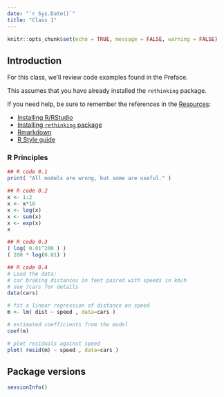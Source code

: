 ```yaml
---
date: "`r Sys.Date()`"
title: "Class 1"
---
```


```r
knitr::opts_chunk$set(echo = TRUE, message = FALSE, warning = FALSE)
```

## Introduction

For this class, we'll review code examples found in the Preface.

This assumes that you have already installed the `rethinking` package.

If you need help, be sure to remember the references in the [Resources](/resource/):

* [Installing R/RStudio](/resource/install/)
* [Installing `rethinking` package](/resource/install-rethinking/)
* [Rmarkdown](/resource/rmarkdown/)
* [R Style guide](/resource/style/)

### R Principles

```r
## R code 0.1
print( "All models are wrong, but some are useful." )
```

```r
## R code 0.2
x <- 1:2
x <- x*10
x <- log(x)
x <- sum(x)
x <- exp(x)
x
```

```r
## R code 0.3
( log( 0.01^200 ) )
( 200 * log(0.01) )
```

```r
## R code 0.4
# Load the data:
# car braking distances in feet paired with speeds in km/h
# see ?cars for details
data(cars)
```

```r
# fit a linear regression of distance on speed
m <- lm( dist ~ speed , data=cars )

# estimated coefficients from the model
coef(m)
```

```r
# plot residuals against speed
plot( resid(m) ~ speed , data=cars )
```

## Package versions

```r
sessionInfo()
```